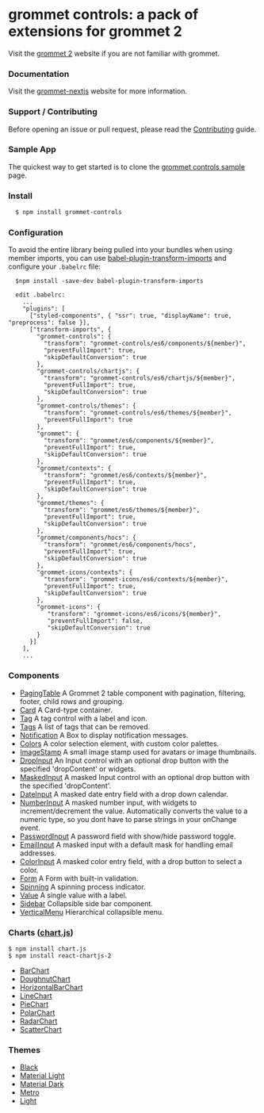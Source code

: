 
<Meta title="Intro|grommet-controls"  />

# grommet controls: a pack of extensions for grommet 2

Visit the [grommet 2](https://v2.grommet.io) website if you are not familiar with grommet.

### Documentation

Visit the [grommet-nextjs](https://grommet-nextjs.herokuapp.com/add-ons) website for more information.

### Support / Contributing

Before opening an issue or pull request, please read the [Contributing](https://github.com/atanasster/grommet-controls/blob/master/CONTRIBUTING.md) guide.

### Sample App

  The quickest way to get started is to clone the [grommet controls sample](https://github.com/atanasster/grommet-controls-sample) page.

### Install

  ```sh
    $ npm install grommet-controls
  ```

### Configuration

  To avoid the entire library being pulled into your bundles when using member imports, you can use [babel-plugin-transform-imports](https://www.npmjs.com/package/babel-plugin-transform-imports)
  and configure your `.babelrc` file:
  ```
    $npm install -save-dev babel-plugin-transform-imports

    edit .babelrc:
      ...
      "plugins": [
        ["styled-components", { "ssr": true, "displayName": true, "preprocess": false }],
        ["transform-imports", {
          "grommet-controls": {
            "transform": "grommet-controls/es6/components/${member}",
            "preventFullImport": true,
            "skipDefaultConversion": true
          },
          "grommet-controls/chartjs": {
            "transform": "grommet-controls/es6/chartjs/${member}",
            "preventFullImport": true,
            "skipDefaultConversion": true
          },
          "grommet-controls/themes": {
            "transform": "grommet-controls/es6/themes/${member}",
            "preventFullImport": true
          },
          "grommet": {
            "transform": "grommet/es6/components/${member}",
            "preventFullImport": true,
            "skipDefaultConversion": true
          },
          "grommet/contexts": {
            "transform": "grommet/es6/contexts/${member}",
            "preventFullImport": true,
            "skipDefaultConversion": true
          },
          "grommet/themes": {
            "transform": "grommet/es6/themes/${member}",
            "preventFullImport": true,
            "skipDefaultConversion": true
          },
          "grommet/components/hocs": {
            "transform": "grommet/es6/components/hocs",
            "preventFullImport": true,
            "skipDefaultConversion": true
          },
          "grommet-icons/contexts": {
            "transform": "grommet-icons/es6/contexts/${member}",
            "preventFullImport": true,
            "skipDefaultConversion": true
          },
          "grommet-icons": {
             "transform": "grommet-icons/es6/icons/${member}",
             "preventFullImport": false,
             "skipDefaultConversion": true
          }
        }]
      ],
      ...
  ```

### Components

 * [PagingTable](https://grommet-nextjs.herokuapp.com/documentation/grommet-controls/PagingTable) A Grommet 2 table component with pagination, filtering, footer, child rows and grouping.
 * [Card](https://grommet-nextjs.herokuapp.com/documentation/grommet-controls/Card) A Card-type container.
 * [Tag](https://grommet-nextjs.herokuapp.com/documentation/grommet-controls/Tag) A tag control with a label and icon.
 * [Tags](https://grommet-nextjs.herokuapp.com/documentation/grommet-controls/Tags) A list of tags that can be removed.
 * [Notification](https://grommet-nextjs.herokuapp.com/documentation/grommet-controls/Notification) A Box to display notification messages.
 * [Colors](https://grommet-nextjs.herokuapp.com/documentation/grommet-controls/Colors) A color selection element, with custom color palettes.
 * [ImageStamp](https://grommet-nextjs.herokuapp.com/documentation/grommet-controls/ImageStamp) A small image stamp used for avatars or image thumbnails.
 * [DropInput](https://grommet-nextjs.herokuapp.com/documentation/grommet-controls/DropInput) An Input control with an optional drop button with the specified 'dropContent' or widgets.
 * [MaskedInput](https://grommet-nextjs.herokuapp.com/documentation/grommet-controls/MaskedInput) A masked Input control with an optional drop button with the specified 'dropContent'.
 * [DateInput](https://grommet-nextjs.herokuapp.com/documentation/grommet-controls/DateInput) A masked date entry field with a drop down calendar.
 * [NumberInput](https://grommet-nextjs.herokuapp.com/documentation/grommet-controls/NumberInput) A masked number input, with widgets to increment/decrement the value. Automatically converts the value to a numeric type, so you dont have to parse strings in your onChange event.
 * [PasswordInput](https://grommet-nextjs.herokuapp.com/documentation/grommet-controls/PasswordInput) A password field with show/hide password toggle.
 * [EmailInput](https://grommet-nextjs.herokuapp.com/documentation/grommet-controls/EmailInput) A masked input with a default mask for handling email addresses.
 * [ColorInput](https://grommet-nextjs.herokuapp.com/documentation/grommet-controls/ColorInput) A masked color entry field, with a drop button to select a color.
 * [Form](https://grommet-nextjs.herokuapp.com/documentation/grommet-controls/Form) A Form with built-in validation.
 * [Spinning](https://grommet-nextjs.herokuapp.com/documentation/grommet-controls/Spinning) A spinning process indicator.
 * [Value](https://grommet-nextjs.herokuapp.com/documentation/grommet-controls/Value) A single value with a label.
 * [Sidebar](https://grommet-nextjs.herokuapp.com/documentation/grommet-controls/Sidebar) Collapsible side bar component.
 * [VerticalMenu](https://grommet-nextjs.herokuapp.com/documentation/grommet-controls/VerticalMenu) Hierarchical collapsible menu.

### Charts ([chart.js](http://www.chartjs.org))
```
$ npm install chart.js
$ npm install react-chartjs-2
```

 * [BarChart](https://grommet-nextjs.herokuapp.com/documentation/grommet-controls/BarChart)
 * [DoughnutChart](https://grommet-nextjs.herokuapp.com/documentation/grommet-controls/DoughnutChart)
 * [HorizontalBarChart](https://grommet-nextjs.herokuapp.com/documentation/grommet-controls/HorizontalBarChart)
 * [LineChart](https://grommet-nextjs.herokuapp.com/documentation/grommet-controls/LineChart)
 * [PieChart](https://grommet-nextjs.herokuapp.com/documentation/grommet-controls/PieChart)
 * [PolarChart](https://grommet-nextjs.herokuapp.com/documentation/grommet-controls/PolarChart)
 * [RadarChart](https://grommet-nextjs.herokuapp.com/documentation/grommet-controls/RadarChart)
 * [ScatterChart](https://grommet-nextjs.herokuapp.com/documentation/grommet-controls/ScatterChart)

### Themes

 * [Black](https://grommet-nextjs.herokuapp.com/?theme=black)
 * [Material Light](https://grommet-nextjs.herokuapp.com/?theme=materiallight)
 * [Material Dark](https://grommet-nextjs.herokuapp.com/?theme=materialdark)
 * [Metro](https://grommet-nextjs.herokuapp.com/?theme=metro)
 * [Light](https://grommet-nextjs.herokuapp.com/?theme=light)
